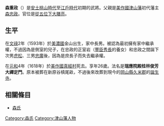{{Otheruses|森重政 (旗本)|subject=[[森忠政|森忠政]]的長男|other=[[森可政|森可政]]的長男}}
{{日本武士
|名稱= 森 重政
|圖片名稱= 
|圖片大小= 
|圖片說明= 
|時代= [[安土桃山時代|安土桃山時代]]－[[江戶時代|江戶時代]]初期
|出生日期= [[文祿|文祿]]2年4月23日（1593年5月23日）
|出生地點= 
|逝世日期= [[元和_(後水尾天皇)|元和]]4年6月5日（1618年7月26日）
|逝世地點= 
|假名= 
|羅馬字= 
|幼名= 
|改名= 
|别名= 
|諡号= 
|神号= 
|戒名= 瑞應院殿桂林俊芳大禪定門
|洗禮名= 
|墓所= [[岡山縣|岡山縣]][[久米郡|久米郡]]的[[誕生寺|誕生寺]]
|朝廷官位= [[從五位下|從五位下]][[大膳亮|大膳亮]]
|幕府職位= 
|主君= 
|藩= [[美作國|美作國]][[津山藩|津山藩]]
|氏族= [[森氏|森氏]]
|父母= 父：[[森忠政|森忠政]]<BR>母：竹（[[山內氏|山內氏]]）
|養父= 
|養母= 
|兄弟= 弟：[[森虎松|虎松]]、[[森忠廣|忠廣]]
|姐妹= 
|正室= 
|側室= 
|嗣子= 
|嗣女= 
|養子= 
|養女= 
}}
{{japanese|japanese=森 重政|kana=もり しげまさ|romaji=Mori Shigemasa}}
'''森重政'''（{{bd|1593年|5月23日|1618年|7月26日|}}）是[[安土桃山時代|安土桃山時代]]至[[江戶時代|江戶時代]]初期的武將。父親是[[美作國|美作國]][[津山藩|津山藩]]初代藩主[[森忠政|森忠政]]。官位是[[從五位下|從五位下]][[大膳亮|大膳亮]]。

== 生平 ==
在[[文祿|文祿]]2年（1593年）於[[美濃國|美濃國]]金山出生，家中長男。被認為最初擁有家中繼承權，不過因為是側室的兒子，在忠政的正室岩（[[豐臣秀長|豐臣秀長]]的養女）和忠政之間誕下次男[[森虎松|虎松]]、三男[[森忠廣|忠廣]]後，因為是庶長子而失去繼承權。

在[[元和_(後水尾天皇)|元和]]4年（1618年）於[[美作國|美作國]]{{tsl|ja|苫南郡}}[[真經村|真經村]]死去。享年26歲。法名是'''瑞應院殿桂林俊芳大禪定門'''。原本被葬在新原谷槙尾畝，不過後來改葬到現今的[[岡山縣|岡山縣]][[久米郡|久米郡]]的[[誕生寺|誕生寺]]。

== 相關條目 ==
* [[森氏|森氏]]

[[Category:森氏|Category:森氏]]
[[Category:津山藩人物|Category:津山藩人物]]
